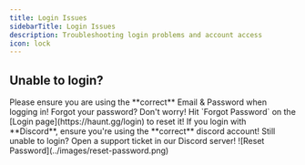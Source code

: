 ```yaml
---
title: Login Issues
sidebarTitle: Login Issues
description: Troubleshooting login problems and account access
icon: lock
---
```


## Unable to login?

<Steps>
    <Step title="Check Your Credentials">
        Please ensure you are using the **correct** Email & Password when logging in!
    </Step>
    <Step title="Reset Your Password">
        Forgot your password? Don't worry! Hit `Forgot Password` on the [Login page](https://haunt.gg/login) to reset it!
    </Step>
    <Step title="Discord Login Issues">
        If you login with **Discord**, ensure you're using the **correct** discord account!
    </Step>
</Steps>

<Warning>
    Still unable to login? Open a support ticket in our Discord server!
</Warning>

<Frame>
    ![Reset Password](../images/reset-password.png)
</Frame>